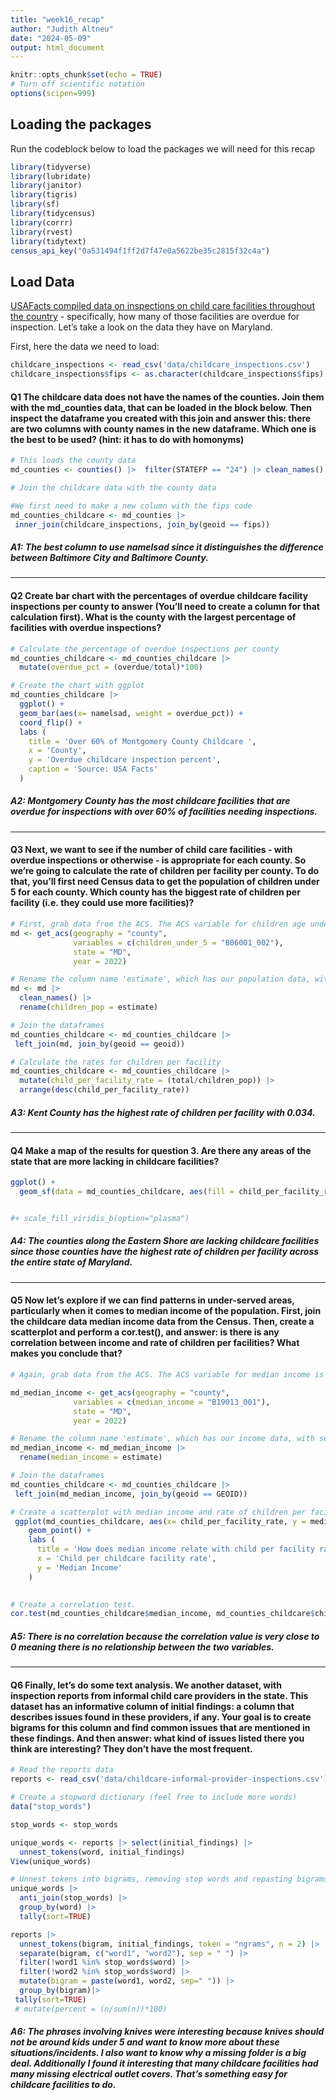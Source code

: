 ```yaml
---
title: "week16_recap"
author: "Judith Altneu"
date: "2024-05-09"
output: html_document
---
```


```r
knitr::opts_chunk$set(echo = TRUE)
# Turn off scientific notation
options(scipen=999)
```

## Loading the packages

Run the codeblock below to load the packages we will need for this recap

```r
library(tidyverse)
library(lubridate)
library(janitor)
library(tigris)
library(sf)
library(tidycensus)
library(corrr)
library(rvest)
library(tidytext)
census_api_key("0a531494f1ff2d7f47e0a5622be35c2815f32c4a")
```

## Load Data

[USAFacts compiled data on inspections on child care facilities throughout the country](https://usafacts.org/data-projects/childcare-inspections) - specifically, how many of those facilities are overdue for inspection. Let's take a look on the data they have on Maryland.

First, here the data we need to load:

```r
childcare_inspections <- read_csv('data/childcare_inspections.csv')
childcare_inspections$fips <- as.character(childcare_inspections$fips)
```

#### **Q1** The childcare data does not have the names of the counties. Join them with the md_counties data, that can be loaded in the block below. Then inspect the dataframe you created with this join and answer this: there are two columns with county names in the new dataframe. Which one is the best to be used? (hint: it has to do with homonyms)

```r
# This loads the county data
md_counties <- counties() |>  filter(STATEFP == "24") |> clean_names()
```

```r
# Join the childcare data with the county data 

#We first need to make a new column with the fips code
md_counties_childcare <- md_counties |>
 inner_join(childcare_inspections, join_by(geoid == fips))
```

##### A1: The best column to use namelsad since it distinguishes the difference between Baltimore City and Baltimore County.

------------------------------------------------------------------------

#### **Q2** Create bar chart with the percentages of overdue childcare facility inspections per county to answer (You'll need to create a column for that calculation first). What is the county with the largest percentage of facilities with overdue inspections?

```r
# Calculate the percentage of overdue inspections per county
md_counties_childcare <- md_counties_childcare |>
  mutate(overdue_pct = (overdue/total)*100)

# Create the chart with ggplot
md_counties_childcare |>
  ggplot() +
  geom_bar(aes(x= namelsad, weight = overdue_pct)) +
  coord_flip() +
  labs (
    title = 'Over 60% of Montgomery County Childcare ',
    x = 'County',
    y = 'Overdue childcare inspection percent',
    caption = 'Source: USA Facts'
  )
```

##### **A2: Montgomery County has the most childcare facilities that are overdue for inspections with over 60% of facilities needing inspections.**

------------------------------------------------------------------------

#### **Q3** Next, we want to see if the number of child care facilities - with overdue inspections or otherwise - is appropriate for each county. So we're going to calculate the rate of children per facility per county. To do that, you'll first need Census data to get the population of children under 5 for each county. Which county has the biggest rate of children per facility (i.e. they could use more facilities)?

```r
# First, grab data from the ACS. The ACS variable for children age under 5 is B06001_002 We want 2022 data.
md <- get_acs(geography = "county",
              variables = c(children_under_5 = "B06001_002"),
              state = "MD",
              year = 2022)


```

```r
# Rename the column name 'estimate', which has our population data, with something more useful, like 'children_pop'
md <- md |>
  clean_names() |>
  rename(children_pop = estimate)

```

```r
# Join the dataframes
md_counties_childcare <- md_counties_childcare |>
 left_join(md, join_by(geoid == geoid))
```

```r
# Calculate the rates for children per facility
md_counties_childcare <- md_counties_childcare |>
  mutate(child_per_facility_rate = (total/children_pop)) |>
  arrange(desc(child_per_facility_rate))
```

##### **A3: Kent County has the highest rate of children per facility with 0.034.**

------------------------------------------------------------------------

#### **Q4** Make a map of the results for question 3. Are there any areas of the state that are more lacking in childcare facilities?

```r
ggplot() + 
  geom_sf(data = md_counties_childcare, aes(fill = child_per_facility_rate))


#+ scale_fill_viridis_b(option="plasma") 
```

##### **A4**: The counties along the Eastern Shore are lacking childcare facilities since those counties have the highest rate of children per facility across the entire state of Maryland. 

------------------------------------------------------------------------

#### **Q5** Now let's explore if we can find patterns in under-served areas, particularly when it comes to median income of the population. First, join the childcare data median income data from the Census. Then, create a scatterplot and perform a cor.test(), and answer: is there is any correlation between income and rate of children per facilities? What makes you conclude that?

```r
# Again, grab data from the ACS. The ACS variable for median income is B19013_001. We want 2022 data again.

md_median_income <- get_acs(geography = "county",
              variables = c(median_income = "B19013_001"),
              state = "MD",
              year = 2022)

```

```r
# Rename the column name 'estimate', which has our income data, with something more useful, like 'median_income'
md_median_income <- md_median_income |>
  rename(median_income = estimate)
```

```r
# Join the dataframes
md_counties_childcare <- md_counties_childcare |>
 left_join(md_median_income, join_by(geoid == GEOID))
```

```r
# Create a scatterplot with median income and rate of children per facility
 ggplot(md_counties_childcare, aes(x= child_per_facility_rate, y = median_income)) +
    geom_point() + 
    labs (
      title = 'How does median income relate with child per facility rate?',
      x = 'Child per childcare facility rate',
      y = 'Median Income'
    )
  
```

```r
# Create a correlation test.
cor.test(md_counties_childcare$median_income, md_counties_childcare$child_per_facility_rate)
```

##### A5: There is no correlation because the correlation value is very close to 0 meaning there is no relationship between the two variables.

------------------------------------------------------------------------

#### **Q6** Finally, let's do some text analysis. We another dataset, with inspection reports from informal child care providers in the state. This dataset has an informative column of initial findings: a column that describes issues found in these providers, if any. Your goal is to create bigrams for this column and find common issues that are mentioned in these findings. And then answer: what kind of issues listed there you think are interesting? They don't have the most frequent.

```r
# Read the reports data
reports <- read_csv('data/childcare-informal-provider-inspections.csv') |> clean_names()
```

```r
# Create a stopword dictionary (feel free to include more words)
data("stop_words")

stop_words <- stop_words

unique_words <- reports |> select(initial_findings) |>
  unnest_tokens(word, initial_findings)
View(unique_words)

```

```r
# Unnest tokens into bigrams, removing stop words and repasting bigrams, list bigrams
unique_words |>
  anti_join(stop_words) |>
  group_by(word) |>
  tally(sort=TRUE) 

```

```r
reports |>
  unnest_tokens(bigram, initial_findings, token = "ngrams", n = 2) |>
  separate(bigram, c("word1", "word2"), sep = " ") |>
  filter(!word1 %in% stop_words$word) |>
  filter(!word2 %in% stop_words$word) |>
  mutate(bigram = paste(word1, word2, sep=" ")) |>
  group_by(bigram)|>
 tally(sort=TRUE) 
 # mutate(percent = (n/sum(n))*100)
```

##### A6: The phrases involving knives were interesting because knives should not be around kids under 5 and want to know more about these situations/incidents. I also want to know why a missing folder is a big deal. Additionally I found it interesting that many childcare facilities had many missing electrical outlet covers. That's something easy for childcare facilities to do. 
